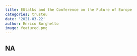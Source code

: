 ```yaml
---
title: EUtalks and the Conference on the Future of Europe
categories: trusteu
date: '2021-03-22'
author: Enrico Borghetto
image: featured.png
---
```

NA
---
